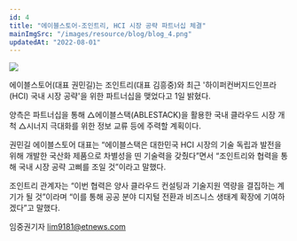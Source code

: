 ```yaml
---
id: 4
title: "에이블스토어-조인트리, HCI 시장 공략 파트너십 체결"
mainImgSrc: "/images/resource/blog/blog_4.png"
updatedAt: "2022-08-01"
---
```


<Title>에이블스토어-조인트리, HCI 시장 공략 파트너십 체결</Title>
<ImageWrapper text='<기념사진을 촬영하는 권민길 에이블스토어 대표(사진 좌측)와 김흥중 조인트리 대표.>'>
  <img src='/images/resource/blog/blog_4.png' />
</ImageWrapper>

에이블스토어(대표 권민길)는 조인트리(대표 김흥중)와 최근 '하이퍼컨버지드인프라(HCI) 국내 시장 공략'을 위한 파트너십을 맺었다고 1일 밝혔다.

양측은 파트너십을 통해 △에이블스택(ABLESTACK)을 활용한 국내 클라우드 시장 개척 △시너지 극대화를 위한 정보 교류 등에 주력할 계획이다.

권민길 에이블스토어 대표는 “에이블스택은 대한민국 HCI 시장의 기술 독립과 발전을 위해 개발한 국산화 제품으로 차별성을 띤 기술력을 갖췄다”면서 “조인트리와 협력을 통해 국내 시장 공략 고삐를 조일 것”이라고 말했다.

조인트리 관계자는 “이번 협력은 양사 클라우드 컨설팅과 기술지원 역량을 결집하는 계기가 될 것”이라며 “이를 통해 공공 분야 디지털 전환과 비즈니스 생태계 확장에 기여하겠다”고 말했다.

임중권기자 lim9181@etnews.com

